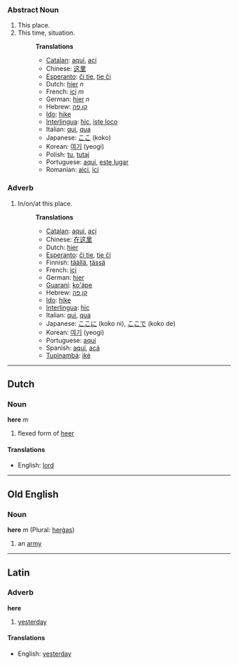 ===Abstract Noun===
#This place.
#This time, situation.
#:'''Translations'''
#:*[[Catalan]]: [[aquí]], [[ací]]
#:*Chinese: [[这里]]
#:*[[Esperanto]]: [[ĉi tie]], [[tie ĉi]]
#:*Dutch: [[hier]] ''n''
#:*French: [[ici]] ''m''
#:*German: [[hier]] ''n''
#:*Hebrew: [[קן]],[[פה]]
#:*[[Ido]]: [[hike]]
#:*[[Interlingua]]: [[hic]], [[iste loco]]
#:*Italian: [[qui]], [[qua]]
#:*Japanese: [[ここ]] (koko)
#:*Korean: [[여기]] (yeogi)
#:*Polish: [[tu]], [[tutaj]]
#:*Portuguese: [[aqui]], [[este lugar]]
#:*Romanian: [[aici]], [[ici]]

===Adverb===
#In/on/at this place.
#:'''Translations'''
#:*[[Catalan]]: [[aquí]], [[ací]]
#:*Chinese: [[在这里]]
#:*Dutch: [[hier]]
#:*[[Esperanto]]: [[ĉi tie]], [[tie ĉi]]
#:*Finnish: [[täällä]], [[tässä]]
#:*French: [[ici]]
#:*German: [[hier]]
#:*[[Guarani]]: [[ko'ápe]]
#:*Hebrew: [[קן]],[[פה]]
#:*[[Ido]]: [[hike]]
#:*[[Interlingua]]: [[hic]]
#:*Italian: [[qui]], [[qua]]
#:*Japanese: [[ここ]]に (koko ni), [[ここ]]で (koko de)
#:*Korean: [[여기]] (yeogi)
#:*Portuguese: [[aqui]]
#:*Spanish: [[aquí]], [[acá]]
#:*[[Tupinambá]]: [[iké]]

----

==Dutch==
=== Noun ===
'''here''' ''m''

# flexed form of [[heer]]

==== Translations ====
*English: [[lord]]

----
==Old English==
===Noun===
'''here''' ''m'' (Plural: [[hergas|herġas]])

#an [[army]]
----

==Latin==
=== Adverb ===
'''here'''

# [[yesterday]]

==== Translations ====
*English: [[yesterday]]